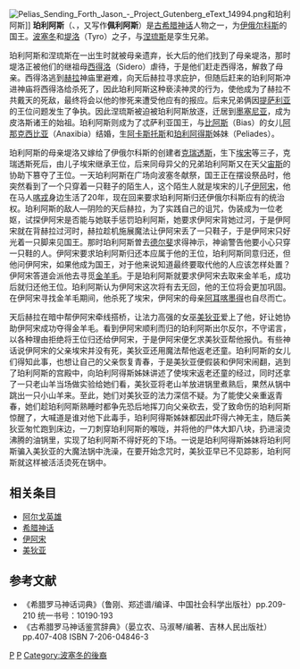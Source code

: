 [[File:Pelias_Sending_Forth_Jason_-_Project_Gutenberg_eText_14994.png|thumb]]和珀利阿斯]]
'''珀利阿斯'''（{{lang-el|Πελίας}}、{{lang-la|Pelias}}，又写作'''佩利阿斯'''）是[[古希腊神话|古希腊神话]]人物之一，为[[伊俄尔科斯|伊俄尔科斯]]的国王。[[波塞冬|波塞冬]]和[[堤洛|堤洛]]（Tyro）之子，与[[涅琉斯|涅琉斯]]是孪生兄弟。

珀利阿斯和涅琉斯在一出生时就被母亲遗弃，长大后的他们找到了母亲堤洛，那时堤洛正被他们的继祖母[[西得洛|西得洛]]（Sidero）虐待，于是他们赶走西得洛，解救了母亲。西得洛逃到[[赫拉|赫拉]]神庙里避难，向天后赫拉寻求庇护，但随后赶来的珀利阿斯冲进神庙将西得洛给杀死了，因此珀利阿斯这种亵渎神灵的行为，使他成为了赫拉不共戴天的死敌，最终将会以他的惨死来遭受他应有的报应。后来兄弟俩因[[提萨利亚|提萨利亚]]的王位问题发生了争执。因此涅琉斯被迫被珀利阿斯放逐，迁居到[[墨塞尼亚|墨塞尼亚]]，成为皮洛斯诸王的始祖。珀利阿斯则成为了忒萨利亚国王，与[[比阿斯|比阿斯]]（Bias）的女儿[[阿那克西比亚|阿那克西比亚]]（Anaxibia）结婚，生[[阿卡斯托斯|阿卡斯托斯]]和[[珀利阿得斯|珀利阿得斯]]姊妹（Peliades）。

珀利阿斯的母亲堤洛又嫁给了伊俄尔科斯的创建者[[克瑞透斯|克瑞透斯]]，生下[[埃宋|埃宋]]等三子，克瑞透斯死后，由儿子埃宋继承王位，后来同母异父的兄弟珀利阿斯又在天父[[宙斯|宙斯]]的协助下篡夺了王位。一天珀利阿斯在广场向波塞冬献祭，国王正在摆设祭品时，他突然看到了一个只穿着一只鞋子的陌生人，这个陌生人就是埃宋的儿子[[伊阿宋|伊阿宋]]，他在马人[[喀戎|喀戎]]身边生活了20年，现在回来要求珀利阿斯归还伊俄尔科斯应有的统治权。珀利阿斯的敌人—阴险的天后赫拉，为了实践自己的诅咒，伪装成为一位老妪，试探伊阿宋是否能与她联手惩罚珀利阿斯，她要求伊阿宋背她过河，于是伊阿宋就在背赫拉过河时，赫拉趁机施展魔法让伊阿宋丢了一只鞋子，于是伊阿宋只好光着一只脚来见国王。那时珀利阿斯曽去[[德尔斐|德尔斐]]求得神示，神谕警告他要小心只穿一只鞋的人。伊阿宋要求珀利阿斯归还本应属于他的王位，珀利阿斯同意归还，但他问伊阿宋，如果他成为国王，对于他来说知道最终要取代他的人应该怎样处置？伊阿宋答道会派他去寻觅[[金羊毛|金羊毛]]。于是珀利阿斯就要求伊阿宋去取来金羊毛，成功后就归还他王位。珀利阿斯认为伊阿宋这次将有去无回，他的王位将会更加巩固。在伊阿宋寻找金羊毛期间，他杀死了埃宋，伊阿宋的母亲[[阿耳喀墨得|阿耳喀墨得]]也自尽而亡。

天后赫拉在暗中帮伊阿宋牵线搭桥，让法力高强的女巫[[美狄亚|美狄亚]]爱上了他，好让她协助伊阿宋成功夺得金羊毛。看到伊阿宋顺利而归的珀利阿斯出尔反尔，不守诺言，以各种理由拒绝将王位归还给伊阿宋，于是伊阿宋便乞求美狄亚帮他报仇。有些神话说伊阿宋的父亲埃宋并没有死，美狄亚还用魔法帮他返老还童。珀利阿斯的女儿们得知此事，也想让自己的父亲恢复青春，于是美狄亚便假装和伊阿宋闹翻，逃到了珀利阿斯的宫殿中，向珀利阿得斯姊妹讲述了使埃宋返老还童的经过，同时还拿了一只老山羊当场做实验给她们看，美狄亚将老山羊放进锅里煮熟后，果然从锅中跳出一只小山羊来。至此，她们对美狄亚的法力深信不疑。为了能使父亲重返青春，她们趁珀利阿斯熟睡时都争先恐后地挥刀向父亲砍去，受了致命伤的珀利阿斯惊醒了，大喊道是谁对他下此毒手，珀利阿得斯姊妹都因此吓得六神无主，随后美狄亚匆忙跑到床边，一刀刺穿珀利阿斯的喉咙，并将他的尸体大卸八块，扔进滚烫沸腾的油锅里，实现了珀利阿斯不得好死的下场。一说是珀利阿得斯姊妹将珀利阿斯骗入美狄亚的大魔法锅中洗澡，在要开始念咒时，美狄亚早已不见踪影，珀利阿斯就这样被活活烫死在锅中。

== 相关条目 ==
{{commons category|Pelias}}
*[[阿尔戈英雄|阿尔戈英雄]] 
*[[希腊神话|希腊神话]]
*[[伊阿宋|伊阿宋]]
*[[美狄亚|美狄亚]] 

== 参考文献 ==
*《希腊罗马神话词典》（鲁刚、郑述谱/编译、中国社会科学出版社）pp.209-210 统一书号：10190·193
*《古希腊罗马神话鉴赏辞典》（晏立农、马淑琴/编著、吉林人民出版社）pp.407-408 ISBN 7-206-04846-3

[[Category:希腊神话人物|P]]
[[Category:希腊神话中的国王|P]]
[[Category:波塞冬的後裔|Category:波塞冬的後裔]]